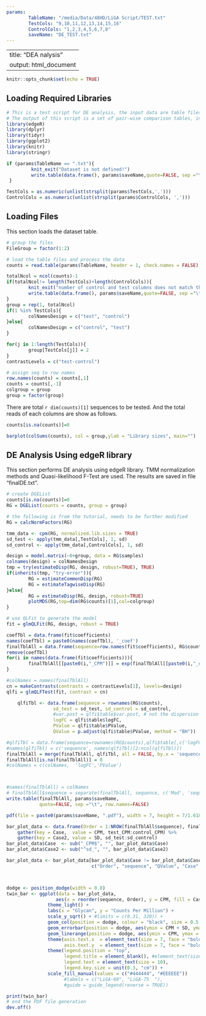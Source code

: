 ```yaml
---
params:
        TableName: "/media/Data/48HD/LiGA Script/TEST.txt"
        TestCols: "9,10,11,12,13,14,15,16"
        ControlCols: "1,2,3,4,5,6,7,8"
        saveName: "DE_TEST.txt"
---
```


---
title: "DEA nalysis"
output: html_document
---

```r
knitr::opts_chunk$set(echo = TRUE)
```

## Loading Required Libraries
```r
# This is a test script for DE analysis, the input data are table files
# The output of this script is a set of pair-wise comparison tables, including original reads, logFoldChanges, pValue and adjusted-pValue
library(edgeR)
library(dplyr)
library(tidyr)
library(ggplot2)
library(knitr)
library(stringr)
```

```r
if (params$TableName == ".txt"){
         knit_exit("Dataset is not defined!")
         write.table(data.frame(), params$saveName,quote=FALSE, sep ="\t", row.names=FALSE)
 }

TestCols = as.numeric(unlist(strsplit(params$TestCols,',')))
ControlCols = as.numeric(unlist(strsplit(params$ControlCols, ',')))
```

## Loading Files
This section loads the dataset table.
```r
# group the files
FileGroup = factor(1:2)

# load the table files and process the data
counts = read.table(params$TableName, header = 1, check.names = FALSE)

totalNcol = ncol(counts)-1
if(totalNcol!= length(TestCols)+length(ControlCols)){
        knit_exit("number of control and test columns does not match the dataset!")  
        write.table(data.frame(), params$saveName,quote=FALSE, sep ="\t", row.names=FALSE)
}
group = rep(1, totalNcol)
if(1 %in% TestCols){
        colNamesDesign = c("test", "control")
}else{
        colNamesDesign = c("control", "test")
}

for(j in 1:length(TestCols)){
        group[TestCols[j]] = 2
}
contrastLevels = c("test-control")

# assign seq to row names 
row.names(counts) = counts[,1]
counts = counts[,-1]
colgroup = group
group = factor(group)
```
There are total `r dim(counts)[1]` sequences to be tested. And the total reads of each columns are show as follows.

```r
counts[is.na(counts)]=0

barplot(colSums(counts), col = group,ylab = "Library sizes", main="")
```


## DE Analysis Using edgeR library
This section performs DE analysis using edgeR library. TMM normalization methods and Quasi-likelihood F-Test are used. The results are saved in file "finalDE.txt".
```r
# create DGEList
counts[is.na(counts)]=0
RG = DGEList(counts = counts, group = group)

# the following is from the tutorial, needs to be further modified
RG = calcNormFactors(RG)

tmm_data <- cpm(RG, normalized.lib.sizes = TRUE)
sd_test <- apply(tmm_data[,TestCols], 1, sd)
sd_control <- apply(tmm_data[,ControlCols], 1, sd)

design = model.matrix(~0+group, data = RG$samples)
colnames(design) = colNamesDesign
tmp = try(estimateDisp(RG, design, robust=TRUE), TRUE)
if(inherits(tmp, "try-error")){
        RG = estimateCommonDisp(RG)
        RG = estimateTagwiseDisp(RG)
}else{
        RG = estimateDisp(RG, design, robust=TRUE)
        plotMDS(RG,top=dim(RG$counts)[1],col=colgroup)
}

# use QLFit to generate the model
fit = glmQLFit(RG, design, robust = TRUE)

coefTbl = data.frame(fit$coefficients)
names(coefTbl) = paste0(names(coefTbl), '_coef')
finalTblAll = data.frame(sequence=row.names(fit$coefficients), RG$counts, coefTbl, check.names = FALSE)
remove(coefTbl)
for(i in names(data.frame(fit$coefficients))){
        finalTblAll[[paste0(i,"_CPM")]] = exp(finalTblAll[[paste0(i,"_coef")]])*1E6
}

#colNames = names(finalTblAll)
cn = makeContrasts(contrasts = contrastLevels[1], levels=design)
qlfi = glmQLFTest(fit, contrast = cn)

    qlfiTbl <- data.frame(sequence = rownames(RG$counts),
                 sd_test = sd_test, sd_control = sd_control,
                 #var.post = qlfi$table$var.post, # not the dispersion I want 
                 logFC = qlfi$table$logFC,
                 PValue = qlfi$table$PValue,
                 QValue = p.adjust(qlfi$table$PValue, method = "BH"))

#qlfiTbl = data.frame(sequence=rownames(RG$counts),qlfi$table[,c('logFC','PValue')])
#names(qlfiTbl) = c('sequence', names(qlfiTbl)[2:ncol(qlfiTbl)])
finalTblAll = merge(finalTblAll, qlfiTbl, all = FALSE, by.x = 'sequence', by.y = 'sequence', sort = FALSE)
finalTblAll[is.na(finalTblAll)] = 0
#colNames = c(colNames,  'logFC','PValue')



#names(finalTblAll) = colNames
# finalTblAll$sequence = separate(finalTblAll, sequence, c('Mod', 'sequence'), sep = '-' )
write.table(finalTblAll, params$saveName,
            quote=FALSE, sep ="\t", row.names=FALSE)

pdf(file = paste0(params$saveName, ".pdf"), width = 7, height = 7/1.618)

bar_plot_data <- data.frame(Order = 1:NROW(finalTblAll$sequence), finalTblAll) %>%
    gather(key = Case,  value = CPM, test_CPM:control_CPM) %>%
    gather(key = Case2, value = SD, sd_test:sd_control)
bar_plot_data$Case  <- sub("_CPM$", "", bar_plot_data$Case)
bar_plot_data$Case2 <- sub("^sd_", "", bar_plot_data$Case2)

bar_plot_data <- bar_plot_data[bar_plot_data$Case != bar_plot_data$Case2,
                               c("Order", "sequence", "QValue", "Case", "CPM", "SD")]



dodge <- position_dodge(width = 0.8)
twin_bar <- ggplot(data = bar_plot_data,
                  aes(x = reorder(sequence, Order), y = CPM, fill = Case)) +
               theme_light() +
               labs(x = "Glycan", y = "Counts Per Million") +
               scale_y_sqrt() + #limits = c(0.31, 320)) +
               geom_col(position = dodge, colour = "black", size = 0.5, width = 0.8) +
               geom_errorbar(position = dodge, aes(ymin = CPM + SD, ymax = CPM + SD)) +
               geom_linerange(position = dodge, aes(ymin = CPM, ymax = CPM + SD)) +
               theme(axis.text.x  = element_text(size = 7, face = "bold", angle = 90, hjust = 1, vjust = 0.5),
                     axis.text.y  = element_text(size = 7, face = "bold")) +
               theme(legend.position = "top",
                     legend.title = element_blank(), #element_text(size = 10),
                     legend.text = element_text(size = 10),
                     legend.key.size = unit(0.3, "cm")) +
               scale_fill_manual(values = c("#444444", "#EEEEEE"))
                     #labels = c("LiGA-60", "LiGA-75  "),
                     #guide = guide_legend(reverse = TRUE))

print(twin_bar)
# end the PDF file generation
dev.off()

```
